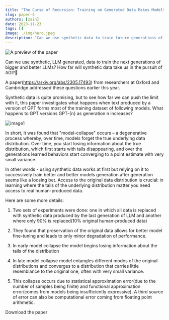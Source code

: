 ```yaml
---
title: "The Curse of Recursion: Training on Generated Data Makes Models Forget"
slug: paper-4
authors: [zain]
date: 2023-11-23
tags: []
image: ./img/hero.jpeg
description: "Can we use synthetic data to train future generations of LLM's?"
---
```

![A preview of the paper](./img/hero.jpeg)

<!-- truncate -->


Can we use synthetic, LLM generated, data to train the next generations of bigger and better LLMs? How far will synthetic data take us in the pursuit of AGI?🤔

A paper(https://arxiv.org/abs/2305.17493) from researchers at Oxford and Cambridge addressed these questions earlier this year.

Synthetic data is quite promising, but to see how far we can push the limit with it, this paper investigates what happens when text produced by a version of GPT forms most of the training dataset of following models. What happens to GPT versions GPT-{n} as generation n increases?

![image1](./img/img.jpeg)

In short, it was found that "model-collapse" occurs – a degenerative process whereby, over time, models forget the true underlying data distribution. Over time, you start losing information about the true distribution, which first starts with tails disappearing, and over the generations learned behaviors start converging to a point estimate with very small variance.

In other words - using synthetic data works at first but relying on it to successively train better and better models generation after generation seems like a loosing bet. Access to the original data distribution is crucial: in learning where the tails of the underlying distribution matter you need access to real human-produced data.

Here are some more details:

1. Two sets of experiments were done: one in which all data is replaced with synthetic data produced by the last generation of LLM and another where only 90% is replaced(10% original human-produced data)

2. They found that preservation of the original data allows for better model fine-tuning and leads to only minor degradation of performance.

3. In early model collapse the model begins losing information about the tails of the distribution

4. In late model collapse model entangles different modes of the original distributions and converges to a distribution that carries little resemblance to the original one, often with very small variance.

5. This collapse occurs due to statistical approximation error(due to the number of samples being finite) and functional approximation error(comes from models being insufficiently expressive). A third source of error can also be computational error coming from floating point arithmetic.


<p>
  <DownloadButton link={require('./download/2305.17493.pdf').default}>Download the paper</DownloadButton>
</p>


<!-- We could create a specific template for Paper Review's -->

<WhatNext />
